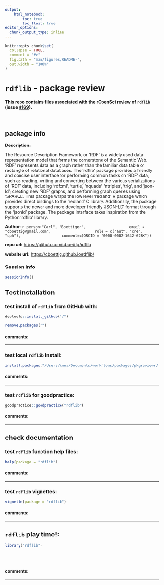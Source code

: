 ```yaml
---
output:
    html_notebook:
        toc: true
        toc_float: true
editor_options:
  chunk_output_type: inline
---
```


<!-- README.md is generated from README.Rmd. Please edit that file -->

```r
knitr::opts_chunk$set(
  collapse = TRUE,
  comment = "#>",
  fig.path = "man/figures/README-",
  out.width = "100%"
)
```


# `rdflib` - package review


#### This repo contains files associated with the **rOpenSci** review of **`rdflib`** (issue [\#169](https://github.com/ropensci/onboarding/issues/169)).

<br>

## package info

**Description:**

The Resource Description Framework, or 'RDF' is a widely used
             data representation model that forms the cornerstone of the 
             Semantic Web. 'RDF' represents data as a graph rather than 
             the familiar data table or rectangle of relational databases.
             The 'rdflib' package provides a friendly and concise user interface
             for performing common tasks on 'RDF' data, such as reading, writing
             and converting between the various serializations of 'RDF' data,
             including 'rdfxml', 'turtle', 'nquads', 'ntriples', 'trig', and 'json-ld';
             creating new 'RDF' graphs, and performing graph queries using 'SPARQL'.
             This package wraps the low level 'redland' R package which
             provides direct bindings to the 'redland' C library.  Additionally,
             the package supports the newer and more developer friendly
             'JSON-LD' format through the 'jsonld' package. The package
             interface takes inspiration from the Python 'rdflib' library.

**Author:** `r person("Carl", "Boettiger", 
                  email = "cboettig@gmail.com", 
                  role = c("aut", "cre", "cph"),
                  comment=c(ORCID = "0000-0002-1642-628X"))`

**repo url:** <https://github.com/cboettig/rdflib>

**website url:** <https://cboettig.github.io/rdflib/>

### Session info


```r
sessionInfo()
```

## Test installation

### test install of `rdflib` from GitHub with:

```r
devtools::install_github("/")
```
```r
remove.packages("")
```

#### **comments:**

<!-- record comments on github install here -->

***

### test local `rdflib` install:

```r
install.packages("/Users/Anna/Documents/workflows/packages/pkgreviewr/../rdflib")
```
#### **comments:**

<!-- record comments on local install here -->

***

### test `rdflib` for goodpractice:

```r
goodpractice::goodpractice("rdflib")
```
#### **comments:**

<!-- record comments on goodpractice here -->

***

## check documentation

### test `rdflib` function help files:

```r
help(package = "rdflib")
```

#### **comments:**

<!-- record comments on help files here -->

***

### test `rdflib` vignettes:

```r
vignette(package = "rdflib")
```

#### **comments:**

<!-- record comments on vignettes here -->

***

## `rdflib` play time!:

```r
library("rdflib")
```
<!-- experiment with package function -->


<br>
<br>

#### **comments:**

<!-- record comments on rdflib experimentation here -->

***
